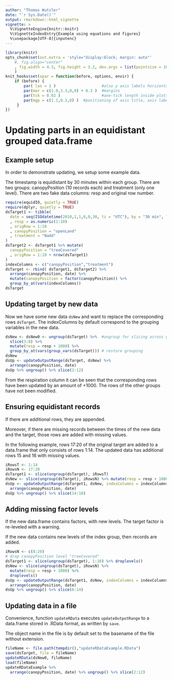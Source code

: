 ```yaml
---
author: "Thomas Wutzler"
date: "`r Sys.Date()`"
output: rmarkdown::html_vignette
vignette: >
  %\VignetteEngine{knitr::knitr}
  %\VignetteIndexEntry{Example using equations and figures}
  %\usepackage[UTF-8]{inputenc}
---
```


<!--
rmarkdown::render("vignettes/updateOutputRange.Rmd", output_format = "md_document")
-->

```r
library(knitr)
opts_chunk$set(out.extra = 'style="display:block; margin: auto"'
    #, fig.align="center"
    , fig.width = 4.3, fig.height = 3.2, dev.args = list(pointsize = 10)
    )
knit_hooks$set(spar = function(before, options, envir) {
    if (before) {
        par( las = 1 )                    #also y axis labels horizontal
        par(mar = c(2.0,3.3,0,0) + 0.3 )  #margins
        par(tck = 0.02 )                  #axe-tick length inside plots             
        par(mgp = c(1.1,0.2,0) )  #positioning of axis title, axis labels, axis
     }
})
```

# Updating parts in an equidistant grouped data.frame

## Example setup

In order to demonstrate updating, we setup some example data.

The timestamp is equidistant by 30 minutes within each group.
There are two groups: canopyPosition (10 records each) 
and treatment (only one level).
There are two fake data columns: resp and original row number.

```r
require(equidIO, quietly = TRUE)
require(dplyr, quietly = TRUE)
dsTarget1 <- tibble(
  date = seq(ISOdatetime(2010,1,1,0,0,30, tz = "UTC"), by = "30 min", length.out = 10)
  , resp = as.numeric(1:10)
  , origRow = 1:10
  , canopyPosition = "openLand"
  , treatment = "Nadd"
)
dsTarget2 <- dsTarget1 %>% mutate(
  canopyPosition = "treeCovered"
  , origRow = 1:10 + nrow(dsTarget1)
)
indexColumns <- c("canopyPosition","treatment")
dsTarget <- rbind( dsTarget1, dsTarget2) %>%
  arrange(canopyPosition, date) %>%
  mutate(canopyPosition = factor(canopyPosition)) %>% 
  group_by_at(vars(indexColumns))
dsTarget
```

## Updating target by new data
Now we have some new data `dsNew` and want to replace the
corresponding rows `dsTarget`.
The indexColumns by default correspond to the grouping variables in the new data.

```r
dsNew <- dsNew0 <- ungroup(dsTarget) %>%  #ungroup for slicing across groups
  slice(3:8) %>%
  mutate(resp = resp + 1000) %>% 
  group_by_at(vars(group_vars(dsTarget))) # restore grouping
dsNew
dsUp <- updateOutputRange(dsTarget, dsNew) %>%
  arrange(canopyPosition, date)
dsUp %>% ungroup() %>% slice(2:12)
```

From the respiration column it can be seen that the corresponding 
rows have been updated by an amount of +1000. 
The rows of the other groups have not been modified.

## Ensuring equidistant records

If there are additional rows, they are appended.

Moreover, if there are missing records between the
times of the new data and the target, those rows are
added with missing values.

In the following example, rows 17:20 of the original target are added
to a data.frame that only consists of rows 1:14. The updated data 
has additional rows 15 and 16 with missing values.

```r
iRowsT <- 1:14
iRowsN <- 17:20
dsTarget1 <- slice(ungroup(dsTarget), iRowsT)
dsNew <- slice(ungroup(dsTarget), iRowsN) %>% mutate(resp = resp + 1000)
dsUp <- updateOutputRange(dsTarget1, dsNew, indexColumns = indexColumns) %>%
  arrange(canopyPosition, date)
dsUp %>% ungroup() %>% slice(14:18)
```

## Adding missing factor levels
If the new data.frame contains factors, with new levels. The target factor 
is re-leveled with a warning.

If the new data contains new levels of the index group, then records are added.

```r
iRowsN <- c(8:20)
# drop canopyPosition level "treeCovered"
dsTarget1 <- slice(ungroup(dsTarget), 1:10) %>% droplevels() 
dsNew <- slice(ungroup(dsTarget), iRowsN) %>%  
  mutate(resp = resp + 1000) %>% 
  droplevels()
dsUp <- updateOutputRange(dsTarget1, dsNew, indexColumns = indexColumns) %>%
  arrange(canopyPosition, date)
dsUp %>% ungroup() %>% slice(6:14)
```

## Updating data in a file

Convenience, function `updateRData` executes `updateOutputRange` to 
a data.frame stored in .RData format, as written by `save`.

The object name in the file is by default set to the basename
of the file without extension.

```r
fileName <- file.path(tempdir(),"updateRDataExample.RData")
save(dsTarget, file = fileName)
updateRData(dsNew0, fileName)
load(fileName)
updateRDataExample %>% 
  arrange(canopyPosition, date) %>% ungroup() %>% slice(2:12)
```
